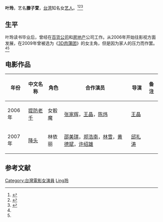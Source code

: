 '''叶玲'''{{BD|1984年||||catIdx= Y叶玲}}，艺名'''滕子萱'''，[[台湾|台湾]]知名女[[艺人|艺人]]。<ref name="hfs">{{cite web|url=http://news.mtime.com/2009/04/09/1407508.html|title=《3D玉蒲团》定女主角 台售楼小姐处女秀|accessdate=2012-03-25|date=2009-04-09|work=时光网|deadurl=yes|archiveurl=https://web.archive.org/web/20120310000544/http://news.mtime.com/2009/04/09/1407508.html|archivedate=2012-03-10}}</ref><ref name="qdws ">{{cite web |url=http://ent.hiao.com/content/2009-04/15/content_8030402.htm |title=3D《玉蒲团》敲定34C女优 激情特写近在咫尺|date=2009-04-15 |accessdate=2012-03-25 |work=青岛新闻网}}{{dead link|date=2018年4月 |bot=InternetArchiveBot |fix-attempted=yes }}</ref><ref>{{cite web |url=http://ent.china.com/zh_cn/movie/news/205/20090409/15423052.html |title=3D版三级片《玉蒲团》 神秘女主角叶玲夺眼球|date=2009-04-09 |accessdate=2012-03-25|work=中华网}}</ref>

== 生平 ==
叶玲读书毕业后，曾经在[[百货公司|百货公司]]和[[房地产|房地产]]公司工作。从2006年开始往影视方面发展，在2009年曾被选为《[[3D肉蒲团|3D肉蒲团]]》的女主角，但是因为家人的压力而作罢。<ref name="hfs " /><ref name="qdws " />

== 电影作品 ==
{| class="wikitable sortable"
|-
! 年份 !! 中文名称 !! 角色 !! 合作演员 !! 导演 !! 备注
|-
| 2006年 || [[提防老千|提防老千]] || 女骰魔 || [[张家辉|张家辉]]，[[王晶_(導演)|王晶]]，[[陈炜|陈炜]] || [[王晶_(導演)|王晶]] || 
|-
| 2007年 || [[降头|降头]]  || 林依丽 || [[邵美琪|邵美琪]]，[[郑浩南|郑浩南]]，[[林雪|林雪]]，[[黄德斌|黄德斌]]，[[许绍雄|许绍雄]] || [[邱礼涛|邱礼涛]] || 
|}

==参考文献==
<div class="references-small">
<references></references>
</div>

{{DEFAULTSORT:Ye叶玲}}
[[Category:台灣電影女演員|Category:台灣電影女演員]]
[[Category:葉姓|Ling玲]]